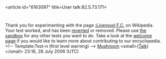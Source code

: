 <article id="6163097" title=User talk:82.5.73.171>
	<talkpage id="6163097" title="User talk:82.5.73.171">
Thank you for experimenting with the page [[:Liverpool F.C.]] on Wikipedia. Your test worked, and has been [[Help:Reverting|reverted]] or removed. Please use [[Wikipedia:Sandbox|the sandbox]] for any other tests you want to do. Take a look at the [[Wikipedia:Welcome, newcomers|welcome page]] if you would like to learn more about contributing to our encyclopedia.&lt;!-- Template:Test-n (first level warning) --&gt;  [[User:Mushroom|Mushroom]] &lt;small&gt;([[User talk:Mushroom|Talk]])&lt;/small&gt; 23:16, 28 July 2006 (UTC)
	</talkpage>
</article>